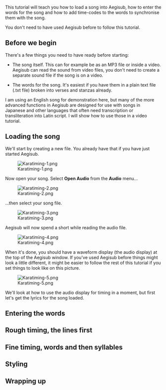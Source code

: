 This tutorial will teach you how to load a song into Aegisub, how to enter the words for the song and how to add time-codes to the words to synchronise them with the song.

You don't need to have used Aegisub before to follow this tutorial.

== Before we begin ==

There's a few things you need to have ready before starting:

* The song itself. This can for example be as an MP3 file or inside a video. Aegisub can read the sound from video files, you don't need to create a separate sound file if the song is on a video.

* The words for the song. It's easiest if you have them in a plain text file (.txt file) broken into verses and stanzas already.

I am using an English song for demonstration here, but many of the more advanced functions in Aegisub are designed for use with songs in Japanese and other languages that often need transcription or transliteration into Latin script. I will show how to use those in a video tutorial.

== Loading the song ==

We'll start by creating a new file. You already have that if you have just started Aegisub.

[[Image:Karatiming-1.png]]

Now open your song. Select '''Open Audio''' from the '''Audio''' menu...

[[Image:Karatiming-2.png]]

...then select your song file.

[[Image:Karatiming-3.png]]

Aegisub will now spend a short while reading the audio file.

[[Image:Karatiming-4.png]]

When it's done, you should have a waveform display (the audio display) at the top of the Aegisub window. If you've used Aegisub before things might look a little different, it might be easier to follow the rest of this tutorial if you set things to look like on this picture.

[[Image:Karatiming-5.png]]

We'll look at how to use the audio display for timing in a moment, but first let's get the lyrics for the song loaded.

== Entering the words ==

{{todo|here goes pasta}}

== Rough timing, the lines first ==

{{todo|here goes line timing}}

== Fine timing, words and then syllables ==

{{todo|k-timing here}}

== Styling ==

{{todo|a bit about styles, how basic karaoke looks, and the \kf and \ko effects}}

== Wrapping up ==

{{todo|mention the video tutorial again and point to other relevant topics}}